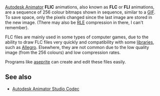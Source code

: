 {{codec video|id=FLIC}}
{{Mmwiki|Flic Video}}

[[Wikipedia:Autodesk Animator|Autodesk Animator]] '''FLIC''' animations, also known as '''FLC''' or '''FLI''' animations, are a sequence of 256 colour bitmaps shown in sequence, similar to a [[GIF]]. To save space, only the pixels changed since the last image are stored in the new image. (There may also be [[RLE]] compression in there, I can't remember).

FLC files are mainly used in some types of computer games, due to the ability to draw FLC files very quickly and compatibility with some [[libraries]], such as [http://alleg.sourceforge.net Allegro]. Elsewhere, they are not common due to the low quality image (from the 256 colours) and low compression rates.

Programs like [https://www.aseprite.org/ aseprite] can create and edit these files easily.

== See also ==
* [[Autodesk Animator Studio Codec]]